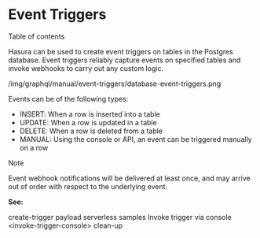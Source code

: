 
Event Triggers
==============

Table of contents

Hasura can be used to create event triggers on tables in the Postgres
database. Event triggers reliably capture events on specified tables and
invoke webhooks to carry out any custom logic.

/img/graphql/manual/event-triggers/database-event-triggers.png

Events can be of the following types:

-   INSERT: When a row is inserted into a table
-   UPDATE: When a row is updated in a table
-   DELETE: When a row is deleted from a table
-   MANUAL: Using the console or API, an event can be triggered manually
    on a row

Note

Event webhook notifications will be delivered at least once, and may
arrive out of order with respect to the underlying event.

**See:**

create-trigger payload serverless samples Invoke trigger via console
\<invoke-trigger-console\> clean-up
